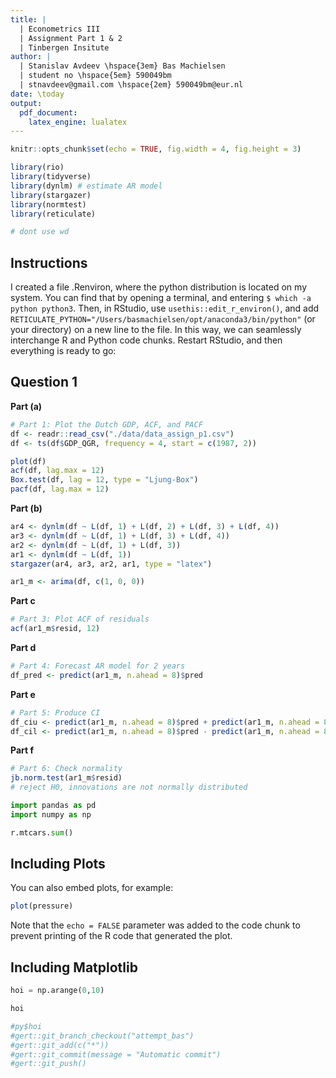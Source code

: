 ```yaml
---
title: | 
  | Econometrics III
  | Assignment Part 1 & 2
  | Tinbergen Insitute
author: |
  | Stanislav Avdeev \hspace{3em} Bas Machielsen 
  | student no \hspace{5em} 590049bm 
  | stnavdeev@gmail.com \hspace{2em} 590049bm@eur.nl
date: \today
output: 
  pdf_document: 
    latex_engine: lualatex
---
```


```r
knitr::opts_chunk$set(echo = TRUE, fig.width = 4, fig.height = 3)

library(rio)
library(tidyverse)
library(dynlm) # estimate AR model
library(stargazer)
library(normtest)
library(reticulate)

# dont use wd
```

## Instructions

I created a file .Renviron, where the python distribution is located on my system. You can find that by opening a terminal, and entering `$ which -a python python3`. Then, in RStudio, use `usethis::edit_r_environ()`, and add `RETICULATE_PYTHON="/Users/basmachielsen/opt/anaconda3/bin/python"` (or your directory) on a new line to the file. In this way, we can seamlessly interchange R and Python code chunks. Restart RStudio, and then everything is ready to go:

## Question 1

**Part (a)**

```r
# Part 1: Plot the Dutch GDP, ACF, and PACF
df <- readr::read_csv("./data/data_assign_p1.csv")
df <- ts(df$GDP_QGR, frequency = 4, start = c(1987, 2))

plot(df)
acf(df, lag.max = 12)
Box.test(df, lag = 12, type = "Ljung-Box")
pacf(df, lag.max = 12)
```

**Part (b)**

```r
ar4 <- dynlm(df ~ L(df, 1) + L(df, 2) + L(df, 3) + L(df, 4))
ar3 <- dynlm(df ~ L(df, 1) + L(df, 3) + L(df, 4))
ar2 <- dynlm(df ~ L(df, 1) + L(df, 3))
ar1 <- dynlm(df ~ L(df, 1))
stargazer(ar4, ar3, ar2, ar1, type = "latex")

ar1_m <- arima(df, c(1, 0, 0))
```

**Part c**

```r
# Part 3: Plot ACF of residuals
acf(ar1_m$resid, 12)
```

**Part d**

```r
# Part 4: Forecast AR model for 2 years
df_pred <- predict(ar1_m, n.ahead = 8)$pred
```

**Part e**

```r
# Part 5: Produce CI
df_ciu <- predict(ar1_m, n.ahead = 8)$pred + predict(ar1_m, n.ahead = 8)$se*1.96
df_cil <- predict(ar1_m, n.ahead = 8)$pred - predict(ar1_m, n.ahead = 8)$se*1.96
```

**Part f**

```r
# Part 6: Check normality
jb.norm.test(ar1_m$resid)
# reject H0, innovations are not normally distributed
```

```python
import pandas as pd
import numpy as np

r.mtcars.sum()
```


## Including Plots

You can also embed plots, for example:

```r
plot(pressure)
```

Note that the `echo = FALSE` parameter was added to the code chunk to prevent printing of the R code that generated the plot.

## Including Matplotlib

```python
hoi = np.arange(0,10)

hoi
```


```r
#py$hoi
#gert::git_branch_checkout("attempt_bas")
#gert::git_add(c("*"))
#gert::git_commit(message = "Automatic commit")
#gert::git_push()
```
